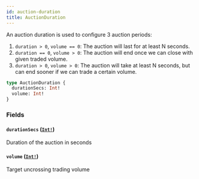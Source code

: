 ```yaml
---
id: auction-duration
title: AuctionDuration
---
```


An auction duration is used to configure 3 auction periods:

1. `duration > 0`, `volume == 0`:
   The auction will last for at least N seconds.
2. `duration == 0`, `volume > 0`:
   The auction will end once we can close with given traded volume.
3. `duration > 0`, `volume > 0`:
   The auction will take at least N seconds, but can end sooner if we can trade a certain volume.

```graphql
type AuctionDuration {
  durationSecs: Int!
  volume: Int!
}
```

### Fields

#### `durationSecs` ([`Int!`](/docs/graphql/scalars/int))

Duration of the auction in seconds

#### `volume` ([`Int!`](/docs/graphql/scalars/int))

Target uncrossing trading volume
